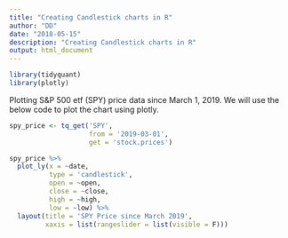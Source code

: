 ```yaml
---
title: "Creating Candlestick charts in R"
author: "DD"
date: "2018-05-15"
description: "Creating Candlestick charts in R"
output: html_document
---
```


```r

library(tidyquant)
library(plotly)
```

Plotting S&P 500 etf (SPY) price data since March 1, 2019. We will use the below code to plot the chart using plotly.

```r

spy_price <- tq_get('SPY',
                    from = '2019-03-01',
                    get = 'stock.prices')

spy_price %>%
  plot_ly(x = ~date,
          type = 'candlestick',
          open = ~open,
          close = ~close,
          high = ~high,
          low = ~low) %>%
  layout(title = 'SPY Price since March 2019',
         xaxis = list(rangeslider = list(visible = F)))



```

